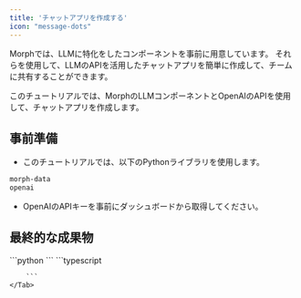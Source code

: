 ```yaml
---
title: 'チャットアプリを作成する'
icon: "message-dots"
---
```


Morphでは、LLMに特化をしたコンポーネントを事前に用意しています。
それらを使用して、LLMのAPIを活用したチャットアプリを簡単に作成して、チームに共有することができます。

このチュートリアルでは、MorphのLLMコンポーネントとOpenAIのAPIを使用して、チャットアプリを作成します。

## 事前準備

- このチュートリアルでは、以下のPythonライブラリを使用します。

```bash
morph-data
openai
```
- OpenAIのAPIキーを事前にダッシュボードから取得してください。


## 最終的な成果物

<Tabs>
    <Tab title="Python">
        ```python
        ```
    </Tab>
    <Tab title="MDX(pages)">
        ```typescript

        ```
    </Tab>
</Tabs>
